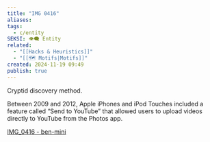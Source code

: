 ```yaml
---
title: "IMG 0416"
aliases: 
tags:
  - c/entity
SEKSI: 👁️‍🗨️ Entity
related:
  - "[[Hacks & Heuristics]]"
  - "[[🗺️ Motifs|Motifs]]"
created: 2024-11-19 09:49
publish: true
---
```


Cryptid discovery method.

Between 2009 and 2012, Apple iPhones and iPod Touches included a feature called “Send to YouTube” that allowed users to upload videos directly to YouTube from the Photos app.

[IMG\_0416 - ben-mini](https://ben-mini.github.io/2024/img-0416)
